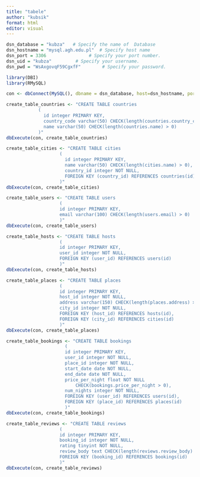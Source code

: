 ```yaml
---
title: "tabele"
author: "kubsik"
format: html
editor: visual
---
```


```r
dsn_database = "kubza"   # Specify the name of  Database
dsn_hostname = "mysql.agh.edu.pl"  # Specify host name 
dsn_port = 3306                # Specify your port number. 
dsn_uid = "kubza"         # Specify your username. 
dsn_pwd = "WsAxgovqF59CgxfF"        # Specify your password.

library(DBI)
library(RMySQL)

con <- dbConnect(MySQL(), dbname = dsn_database, host=dsn_hostname, port=dsn_port, user=dsn_uid, password=dsn_pwd) 
```

```r
create_table_countries <- "CREATE TABLE countries
            (
              id integer PRIMARY KEY,
              country_code varchar(50) CHECK(length(countries.country_code) > 0),
              name varchar(50) CHECK(length(countries.name) > 0)
            )"
dbExecute(con, create_table_countries)
```

```r
create_table_cities <- "CREATE TABLE cities
                    (
                      id integer PRIMARY KEY,
                      name varchar(50) CHECK(length(cities.name) > 0),
                      country_id integer NOT NULL,
                      FOREIGN KEY (country_id) REFERENCES countries(id)
                    )"
dbExecute(con, create_table_cities)
```

```r
create_table_users <- "CREATE TABLE users
                    (
                    id integer PRIMARY KEY,
                    email varchar(100) CHECK(length(users.email) > 0)
                    )"
dbExecute(con, create_table_users)
```

```r
create_table_hosts <- "CREATE TABLE hosts
                    (
                    id integer PRIMARY KEY,
                    user_id integer NOT NULL,
                    FOREIGN KEY (user_id) REFERENCES users(id)
                    )"
dbExecute(con, create_table_hosts)
```

```r
create_table_places <- "CREATE TABLE places
                    (
                    id integer PRIMARY KEY,
                    host_id integer NOT NULL,
                    address varchar(150) CHECK(length(places.address) > 0),
                    city_id integer NOT NULL,
                    FOREIGN KEY (host_id) REFERENCES hosts(id),
                    FOREIGN KEY (city_id) REFERENCES cities(id)
                    )"
dbExecute(con, create_table_places)
```

```r
create_table_bookings <- "CREATE TABLE bookings
                      (
                      id integer PRIMARY KEY,
                      user_id integer NOT NULL,
                      place_id integer NOT NULL,
                      start_date date NOT NULL,
                      end_date date NOT NULL,
                      price_per_night float NOT NULL
                          CHECK(bookings.price_per_night > 0),
                      num_nights integer NOT NULL,
                      FOREIGN KEY (user_id) REFERENCES users(id),
                      FOREIGN KEY (place_id) REFERENCES places(id)
                      )"
dbExecute(con, create_table_bookings)
```

```r
create_table_reviews <- "CREATE TABLE reviews
                    (
                    id integer PRIMARY KEY,
                    booking_id integer NOT NULL,
                    rating tinyint NOT NULL,
                    review_body text CHECK(length(reviews.review_body) > 0),
                    FOREIGN KEY (booking_id) REFERENCES bookings(id)
                    )"
dbExecute(con, create_table_reviews)
```
